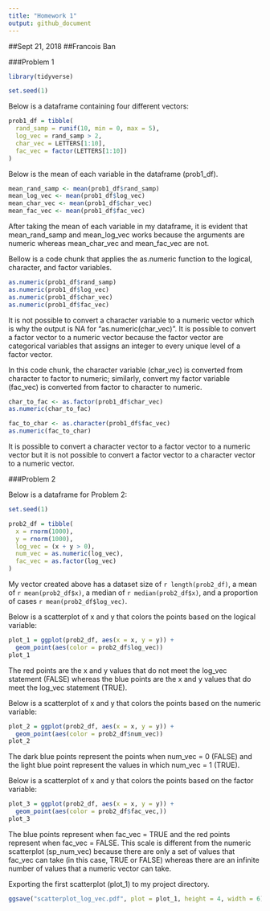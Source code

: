 ```yaml
---
title: "Homework 1"
output: github_document
---
```


##Sept 21, 2018
##Francois Ban

###Problem 1

```r
library(tidyverse)

set.seed(1)
```

Below is a dataframe containing four different vectors:

```r
prob1_df = tibble(
  rand_samp = runif(10, min = 0, max = 5),
  log_vec = rand_samp > 2,
  char_vec = LETTERS[1:10],
  fac_vec = factor(LETTERS[1:10])
)
```
  
Below is the mean of each variable in the dataframe (prob1_df).

```r

mean_rand_samp <- mean(prob1_df$rand_samp)
mean_log_vec <- mean(prob1_df$log_vec)
mean_char_vec <- mean(prob1_df$char_vec)
mean_fac_vec <- mean(prob1_df$fac_vec)
```

After taking the mean of each variable in my dataframe, it is evident that mean_rand_samp and mean_log_vec works because the arguments are numeric whereas mean_char_vec and mean_fac_vec are not.

Bellow is a code chunk that applies the as.numeric function to the logical, character, and factor variables.

```r

as.numeric(prob1_df$rand_samp)
as.numeric(prob1_df$log_vec)
as.numeric(prob1_df$char_vec)
as.numeric(prob1_df$fac_vec)
```

It is not possible to convert a character variable to a numeric vector which is why the output is NA for "as.numeric(char_vec)". It is possible to convert a factor vector to a numeric vector because the factor vector are categorical variables that assigns an integer to every unique level of a factor vector.

In this code chunk, the character variable (char_vec) is converted from character to factor to numeric; similarly, convert my factor variable (fac_vec) is converted from factor to character to numeric.

```r

char_to_fac <- as.factor(prob1_df$char_vec)
as.numeric(char_to_fac)

fac_to_char <- as.character(prob1_df$fac_vec)
as.numeric(fac_to_char)
```

It is possible to convert a character vector to a factor vector to a numeric vector but it is not possible to convert a factor vector to a character vector to a numeric vector.

###Problem 2

Below is a dataframe for Problem 2:
  
```r

set.seed(1)

prob2_df = tibble(
  x = rnorm(1000),
  y = rnorm(1000),
  log_vec = (x + y > 0),
  num_vec = as.numeric(log_vec),
  fac_vec = as.factor(log_vec)
)
```

My vector created above has a dataset size of `r length(prob2_df)`, a mean of `r mean(prob2_df$x)`, a median of `r median(prob2_df$x)`, and a proportion of cases `r mean(prob2_df$log_vec)`.

Below is a scatterplot of x and y that colors the points based on the logical variable:
  
```r

plot_1 = ggplot(prob2_df, aes(x = x, y = y)) +
  geom_point(aes(color = prob2_df$log_vec))
plot_1
```

The red points are the x and y values that do not meet the log_vec statement (FALSE) whereas the blue points are the x and y values that do meet the log_vec statement (TRUE).

Below is a scatterplot of x and y that colors the points based on the numeric variable:
  
```r

plot_2 = ggplot(prob2_df, aes(x = x, y = y)) +
  geom_point(aes(color = prob2_df$num_vec))
plot_2
```
The dark blue points represent the points when num_vec = 0 (FALSE) and the light blue point represent the values in which num_vec = 1 (TRUE).

Below is a scatterplot of x and y that colors the points based on the factor variable: 
  
```r

plot_3 = ggplot(prob2_df, aes(x = x, y = y)) +
  geom_point(aes(color = prob2_df$fac_vec,))
plot_3
```
The blue points represent when fac_vec = TRUE and the red points represent when fac_vec = FALSE. This scale is different from the numeric scatterplot (sp_num_vec) because there are only a set of values that fac_vec can take (in this case, TRUE or FALSE) whereas there are an infinite number of values that a numeric vector can take.

Exporting the first scatterplot (plot_1) to my project directory.

```r
ggsave("scatterplot_log_vec.pdf", plot = plot_1, height = 4, width = 6)
```